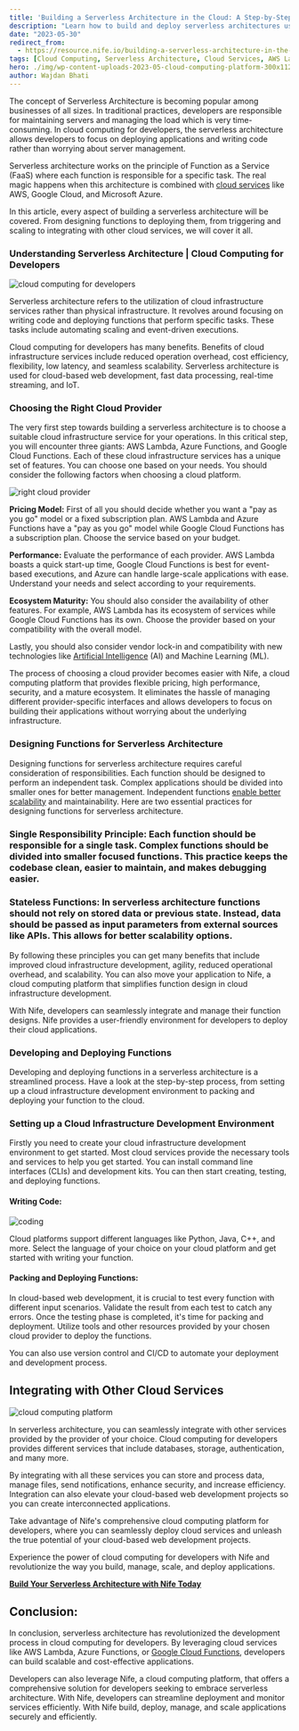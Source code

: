```yaml
---
title: 'Building a Serverless Architecture in the Cloud: A Step-by-Step Guide for Developers'
description: "Learn how to build and deploy serverless architectures using cloud services like AWS Lambda, Azure Functions, and Google Cloud Functions. This guide covers everything from function design to integration with other cloud services."
date: "2023-05-30"
redirect_from: 
  - https://resource.nife.io/building-a-serverless-architecture-in-the-cloud-a-step-by-step-guide-for-developers/
tags: [Cloud Computing, Serverless Architecture, Cloud Services, AWS Lambda, Azure Functions, Google Cloud Functions]
hero: ./img/wp-content-uploads-2023-05-cloud-computing-platform-300x112.png
author: Wajdan Bhati
---
```

The concept of Serverless Architecture is becoming popular among businesses of all sizes. In traditional practices, developers are responsible for maintaining servers and managing the load which is very time-consuming. In cloud computing for developers, the serverless architecture allows developers to focus on deploying applications and writing code rather than worrying about server management.

Serverless architecture works on the principle of Function as a Service (FaaS) where each function is responsible for a specific task. The real magic happens when this architecture is combined with [cloud services](/blog/container-as-a-service-caas-a-cloud-service-model/) like AWS, Google Cloud, and Microsoft Azure.

In this article, every aspect of building a serverless architecture will be covered. From designing functions to deploying them, from triggering and scaling to integrating with other cloud services, we will cover it all.

### **Understanding Serverless Architecture | Cloud Computing for Developers**

![cloud computing for developers](https://raw.githubusercontent.com/nifetency/nife-blog-content/main/blog/img/serverless-architecture.png)
<br/>



Serverless architecture refers to the utilization of cloud infrastructure services rather than physical infrastructure. It revolves around focusing on writing code and deploying functions that perform specific tasks. These tasks include automating scaling and event-driven executions.

Cloud computing for developers has many benefits. Benefits of cloud infrastructure services include reduced operation overhead, cost efficiency, flexibility, low latency, and seamless scalability. Serverless architecture is used for cloud-based web development, fast data processing, real-time streaming, and IoT.

### **Choosing the Right Cloud Provider**

The very first step towards building a serverless architecture is to choose a suitable cloud infrastructure service for your operations. In this critical step, you will encounter three giants: AWS Lambda, Azure Functions, and Google Cloud Functions. Each of these cloud infrastructure services has a unique set of features. You can choose one based on your needs. You should consider the following factors when choosing a cloud platform.

![right cloud provider](https://raw.githubusercontent.com/nifetency/nife-blog-content/main/blog/img/right-cloud-provider-300x270.png)
<br/>



**Pricing Model:** First of all you should decide whether you want a "pay as you go" model or a fixed subscription plan. AWS Lambda and Azure Functions have a "pay as you go" model while Google Cloud Functions has a subscription plan. Choose the service based on your budget.

**Performance:** Evaluate the performance of each provider. AWS Lambda boasts a quick start-up time, Google Cloud Functions is best for event-based executions, and Azure can handle large-scale applications with ease. Understand your needs and select according to your requirements.

**Ecosystem Maturity:** You should also consider the availability of other features. For example, AWS Lambda has its ecosystem of services while Google Cloud Functions has its own. Choose the provider based on your compatibility with the overall model.

Lastly, you should also consider vendor lock-in and compatibility with new technologies like [Artificial Intelligence](/blog/implementing-ai-the-unexpected-destination-of-the-ai-journey/) (AI) and Machine Learning (ML).

The process of choosing a cloud provider becomes easier with Nife, a cloud computing platform that provides flexible pricing, high performance, security, and a mature ecosystem. It eliminates the hassle of managing different provider-specific interfaces and allows developers to focus on building their applications without worrying about the underlying infrastructure.

### **Designing Functions for Serverless Architecture**

Designing functions for serverless architecture requires careful consideration of responsibilities. Each function should be designed to perform an independent task. Complex applications should be divided into smaller ones for better management. Independent functions [enable better scalability](/blog/cloud-based-computer-vision-enabling-scalability-and-flexibility/) and maintainability. Here are two essential practices for designing functions for serverless architecture.

### **Single Responsibility Principle:** Each function should be responsible for a single task. Complex functions should be divided into smaller focused functions. This practice keeps the codebase clean, easier to maintain, and makes debugging easier.

### **Stateless Functions:** In serverless architecture functions should not rely on stored data or previous state. Instead, data should be passed as input parameters from external sources like APIs. This allows for better scalability options.

By following these principles you can get many benefits that include improved cloud infrastructure development, agility, reduced operational overhead, and scalability. You can also move your application to Nife, a cloud computing platform that simplifies function design in cloud infrastructure development.

With Nife, developers can seamlessly integrate and manage their function designs. Nife provides a user-friendly environment for developers to deploy their cloud applications.

### **Developing and Deploying Functions**

Developing and deploying functions in a serverless architecture is a streamlined process. Have a look at the step-by-step process, from setting up a cloud infrastructure development environment to packing and deploying your function to the cloud.

### **Setting up a Cloud Infrastructure Development Environment**

Firstly you need to create your cloud infrastructure development environment to get started. Most cloud services provide the necessary tools and services to help you get started. You can install command line interfaces (CLIs) and development kits. You can then start creating, testing, and deploying functions.

#### **Writing Code:**

![coding](https://raw.githubusercontent.com/nifetency/nife-blog-content/main/blog/img/coding-300x297.png)
<br/>



Cloud platforms support different languages like Python, Java, C++, and more. Select the language of your choice on your cloud platform and get started with writing your function.

#### **Packing and Deploying Functions:**

In cloud-based web development, it is crucial to test every function with different input scenarios. Validate the result from each test to catch any errors. Once the testing phase is completed, it's time for packing and deployment. Utilize tools and other resources provided by your chosen cloud provider to deploy the functions.

You can also use version control and CI/CD to automate your deployment and development process.

## **Integrating with Other Cloud Services**

![cloud computing platform](https://raw.githubusercontent.com/nifetency/nife-blog-content/main/blog/img/cloud-computing-platform-768x286.png)
<br/>



In serverless architecture, you can seamlessly integrate with other services provided by the provider of your choice. Cloud computing for developers provides different services that include databases, storage, authentication, and many more.

By integrating with all these services you can store and process data, manage files, send notifications, enhance security, and increase efficiency. Integration can also elevate your cloud-based web development projects so you can create interconnected applications.

Take advantage of Nife's comprehensive cloud computing platform for developers, where you can seamlessly deploy cloud services and unleash the true potential of your cloud-based web development projects.

Experience the power of cloud computing for developers with Nife and revolutionize the way you build, manage, scale, and deploy applications.

[**Build Your Serverless Architecture with Nife Today**](https://nife.io)

## **Conclusion:**

In conclusion, serverless architecture has revolutionized the development process in cloud computing for developers. By leveraging cloud services like AWS Lambda, Azure Functions, or [Google Cloud Functions](https://cloud.google.com/functions), developers can build scalable and cost-effective applications.

Developers can also leverage Nife, a cloud computing platform, that offers a comprehensive solution for developers seeking to embrace serverless architecture. With Nife, developers can streamline deployment and monitor services efficiently. With Nife build, deploy, manage, and scale applications securely and efficiently.
